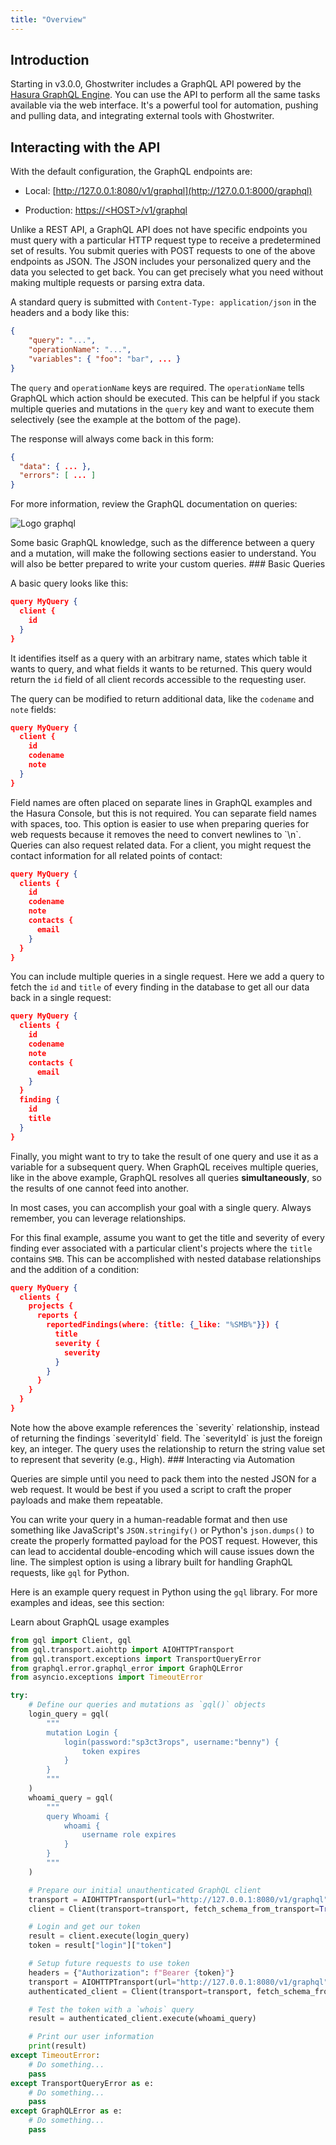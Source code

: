 ```yaml
---
title: "Overview"
---
```


## Introduction

Starting in v3.0.0, Ghostwriter includes a GraphQL API powered by the [Hasura GraphQL Engine](https://hasura.io/). You can use the API to perform all the same tasks available via the web interface. It's a powerful tool for automation, pushing and pulling data, and integrating external tools with Ghostwriter.

## Interacting with the API

With the default configuration, the GraphQL endpoints are:

* Local: [http://127.0.0.1:8080/v1/graphql](http://127.0.0.1:8000/graphql)

* Production: [https://\<HOST>/v1/graphql](http://127.0.0.1:8000/graphql)

Unlike a REST API, a GraphQL API does not have specific endpoints you must query with a particular HTTP request type to receive a predetermined set of results. You submit queries with POST requests to one of the above endpoints as JSON. The JSON includes your personalized query and the data you selected to get back. You can get precisely what you need without making multiple requests or parsing extra data.

A standard query is submitted with `Content-Type: application/json` in the headers and a body like this:

```json SampleQuery.json
{
    "query": "...",
    "operationName": "...",
    "variables": { "foo": "bar", ... }
}
```

The `query` and `operationName` keys are required. The `operationName` tells GraphQL which action should be executed. This can be helpful if you stack multiple queries and mutations in the `query` key and want to execute them selectively (see the example at the bottom of the page).

The response will always come back in this form:

```json SampleResponse.json
{
  "data": { ... },
  "errors": [ ... ]
}
```

For more information, review the GraphQL documentation on queries:

<CardGroup cols={1}> <Card title="Queries and Mutations | GraphQL" icon="code" iconType="solid" href="https://graphql.org/learn/queries" > <img src="https://graphql.org/favicon.ico" className="w-5 h-5 mr-2" alt="Logo" /> <span className="text-xs text-dark/7 dark:text-light/6">graphql</span> </Card> </CardGroup>

<Check>
Some basic GraphQL knowledge, such as the difference between a query and a mutation, will make the following sections easier to understand. You will also be better prepared to write your custom queries.
</Check>
### Basic Queries

A basic query looks like this:

```json SampleClientQuery.json
query MyQuery {
  client {
    id
  }
}
```

It identifies itself as a query with an arbitrary name, states which table it wants to query, and what fields it wants to be returned. This query would return the `id` field of all client records accessible to the requesting user.

The query can be modified to return additional data, like the `codename` and `note` fields:

```json SampleClientQuery.json
query MyQuery {
  client {
    id
    codename
    note
  }
}
```
<Check>
Field names are often placed on separate lines in GraphQL examples and the Hasura Console, but this is not required. You can separate field names with spaces, too. This option is easier to use when preparing queries for web requests because it removes the need to convert newlines to `\n`.
</Check>
Queries can also request related data. For a client, you might request the contact information for all related points of contact:

```json SampleClientQuery.json
query MyQuery {
  clients {
    id
    codename
    note
    contacts {
      email
    }
  }
}
```

You can include multiple queries in a single request. Here we add a query to fetch the `id` and `title` of every finding in the database to get all our data back in a single request:

```json SampleClientQuery.json
query MyQuery {
  clients {
    id
    codename
    note
    contacts {
      email
    }
  }
  finding {
    id
    title
  }
}
```

Finally, you might want to try to take the result of one query and use it as a variable for a subsequent query. When GraphQL receives multiple queries, like in the above example, GraphQL resolves all queries **simultaneously**, so the results of one cannot feed into another.

In most cases, you can accomplish your goal with a single query. Always remember, you can leverage relationships.

For this final example, assume you want to get the title and severity of every finding ever associated with a particular client's projects where the `title` contains `SMB`. This can be accomplished with nested database relationships and the addition of a condition:

```json SampleClientQueryWithFilter.json
query MyQuery {
  clients {
    projects {
      reports {
        reportedFindings(where: {title: {_like: "%SMB%"}}) {
          title
          severity {
            severity
          }
        }
      }
    }
  }
}
```
<Check>
Note how the above example references the `severity` relationship, instead of returning the findings `severityId` field. The `severityId` is just the foreign key, an integer. The query uses the relationship to return the string value set to represent that severity (e.g., High).
</Check>
### Interacting via Automation

Queries are simple until you need to pack them into the nested JSON for a web request. It would be best if you used a script to craft the proper payloads and make them repeatable.

You can write your query in a human-readable format and then use something like JavaScript's `JSON.stringify()` or Python's `json.dumps()` to create the properly formatted payload for the POST request. However, this can lead to accidental double-encoding which will cause issues down the line. The simplest option is using a library built for handling GraphQL requests, like `gql` for Python.

Here is an example query request in Python using the `gql` library. For more examples and ideas, see this section:

<CardGroup cols={2}>
  <Card title="GraphQL Usage Examples" icon="chevron-right" href="/features/graphql-api/graphql-usage-examples">
    Learn about GraphQL usage examples
  </Card>
</CardGroup>

```python SampleAPI.py
from gql import Client, gql
from gql.transport.aiohttp import AIOHTTPTransport
from gql.transport.exceptions import TransportQueryError
from graphql.error.graphql_error import GraphQLError
from asyncio.exceptions import TimeoutError

try:
	# Define our queries and mutations as `gql()` objects
	login_query = gql(
		"""
		mutation Login {
			login(password:"sp3ct3rops", username:"benny") {
				token expires
			}
		}
		"""
	)
	whoami_query = gql(
		"""
		query Whoami {
			whoami {
				username role expires
			}
		}
		"""
	)

	# Prepare our initial unauthenticated GraphQL client
	transport = AIOHTTPTransport(url="http://127.0.0.1:8080/v1/graphql")
	client = Client(transport=transport, fetch_schema_from_transport=True)

	# Login and get our token
	result = client.execute(login_query)
	token = result["login"]["token"]

	# Setup future requests to use token
	headers = {"Authorization": f"Bearer {token}"}
	transport = AIOHTTPTransport(url="http://127.0.0.1:8080/v1/graphql", headers=headers)
	authenticated_client = Client(transport=transport, fetch_schema_from_transport=True)

	# Test the token with a `whois` query
	result = authenticated_client.execute(whoami_query)

	# Print our user information
	print(result)
except TimeoutError:
	# Do something...
	pass
except TransportQueryError as e:
	# Do something...
	pass
except GraphQLError as e:
	# Do something...
	pass
```
